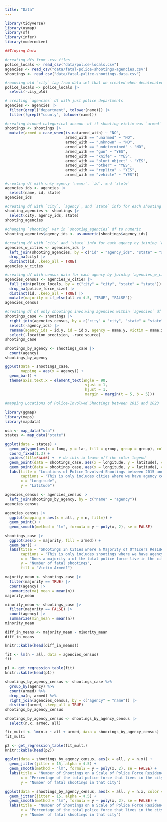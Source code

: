 ```yaml
---
title: "Data"
---
```


```r
library(tidyverse)
library(usmap)
library(sf)
library(infer)
library(moderndive)
```


```r

##Tidying Data

#creating dfs from .csv files
police_locals <- read_csv("data/police-locals.csv")
agencies <- read_csv("data/fatal-police-shootings-agencies.csv")
shootings <- read_csv("data/fatal-police-shootings-data.csv")

#removing old `city` tag from data set that we created when decatenated the city names
police_locals <- police_locals |>
  select(-city_old)

# creating `agencies` df with just police departments
agencies <- agencies |>
  filter(grepl("department", tolower(name))) |>
  filter(!grepl("county", tolower(name)))

#creating binned categorical account of if shooting victim was `armed`
shootings <- shootings |>
  mutate(armed = case_when(is.na(armed_with) ~ "NO",
                           armed_with == "unarmed" ~ "NO",
                           armed_with == "unknown" ~ "NO",
                           armed_with == "undetermined" ~ "NO",
                           armed_with == "gun" ~ "YES",
                           armed_with == "knife" ~ "YES",
                           armed_with == "blunt_object" ~ "YES",
                           armed_with == "other" ~ "YES",
                           armed_with == "replica" ~ "YES",
                           armed_with == "vehicle" ~ "YES"))

#creating df with only agency `names`, `id`, and `state`
agencies_ids <- agencies |>
  select(name, id, state)
agencies_ids

#creating df with `city`, `agency`, and `state` info for each shooting
shooting_agencies <- shootings |>
  select(city, agency_ids, state)
shooting_agencies

#changing `shooting` var in `shooting_agencies` df to numeric
shooting_agencies$agency_ids <- as.numeric(shootings$agency_ids)

#creating df with `city` and `state` info for each agency by joining `agencies_ids` and `shooting_agencies`
agencies_w_cities <- agencies_ids |>
  left_join(shooting_agencies, by = c("id" = "agency_ids", "state" = "state")) |>
  drop_na(city) |>
  distinct(id, .keep_all = TRUE)
agencies_w_cities

#creating df with census data for each agency by joining `agencies_w_cities` and `police_locals`
agencies_census <- agencies_w_cities |>
  full_join(police_locals, by = c("city" = "city", "state" = "state")) |>
  drop_na(police_force_size) |>
  distinct(id, .keep_all = TRUE) |>
  mutate(majority = if_else(all >= 0.5, "TRUE", "FALSE"))
agencies_census

#creating df of only shootings involving agencies within `agencies` df
shootings_case <- shootings |>
  right_join(agencies_census, by = c("city" = "city", "state" = "state")) |>
  select(-agency_ids) |>
  rename(agency_ids = id.y, id = id.x, agency = name.y, victim = name.x) |>
  select(-location_precision, -race_source)
shootings_case

```

```r

shootings_by_agency <- shootings_case |>
  count(agency)
shootings_by_agency

ggplot(data = shootings_case,
       mapping = aes(x = agency)) +
  geom_bar() +
  theme(axis.text.x = element_text(angle = 90,
                                    vjust = 1,
                                    hjust = 1,
                                    margin = margin(t = 5, b = 5)))


```
```r

#mapping Locations of Police-Involved Shootings between 2015 and 2023

library(ggmap)
library(maps)
library(mapdata)

usa <- map_data("usa")
states <- map_data("state")

ggplot(data = states) + 
  geom_polygon(aes(x = long, y = lat, fill = group, group = group), color = "white") + 
  coord_fixed(1.3) +
  guides(fill=FALSE) +  # do this to leave off the color legend
  geom_point(data = shootings_case, aes(x = longitude, y = latitude), color = "black", size = .2) +
  geom_point(data = shootings_case, aes(x = longitude, y = latitude), color = "red", size = .1) +
  labs(title = "Locations of Police-Involved Shootings between 2015 and 2023",
       captions = "This is only includes cities where we have agency census data.",
       x = "Longitude",
       y = "Latitude")

```

```r

agencies_census <- agencies_census |>
  left_join(shootings_by_agency, by = c("name" = "agency"))
agencies_census

agencies_census |>
  ggplot(mapping = aes(x = all, y = n, fill=)) +
  geom_point() +
  geom_smooth(method = "lm", formula = y ~ poly(x, 2), se = FALSE)

shootings_case |>
  ggplot(aes(x = majority, fill = armed)) +
  geom_bar() + 
  labs(title = "Shootings in Cities where a Majority of Officers Reside",
       captions = "This is only includes shootings where we have agency census data.",
       x = "Does a majority a of the total police force live in the city?",
       y = "Number of fatal shootings",
       fill = "Victim Armed?")

majority_mean <- shootings_case |>
  filter(majority == TRUE) |>
  count(agency) |>
  summarize(maj_mean = mean(n))
majority_mean

minority_mean <- shootings_case |>
  filter(majority == FALSE) |>
  count(agency) |>
  summarize(min_mean = mean(n))
minority_mean

diff_in_means <- majority_mean - minority_mean
diff_in_means

knitr::kable(head(diff_in_means))


```


```r

fit <- lm(n ~ all, data = agencies_census)
fit

p1 <- get_regression_table(fit)
knitr::kable(head(p1))

shootings_by_agency_census <- shootings_case %>%
  group_by(agency) %>%
  count(armed) %>%
  drop_na(n, armed) %>%
  right_join(agencies_census, by = c("agency" = "name")) |>
  distinct(armed, .keep_all = TRUE)
shootings_by_agency_census

shootings_by_agency_census <- shootings_by_agency_census |>
  select(n.x, armed, all) 

fit_multi <- lm(n.x ~ all + armed, data = shootings_by_agency_census)
fit_multi

p2 <- get_regression_table(fit_multi)
knitr::kable(head(p2))

ggplot(data = shootings_by_agency_census, aes(x = all, y = n.x)) +
  geom_jitter(jitter = 15, alpha = 0.5) +
  geom_smooth(method = "lm", formula = y ~ poly(x, 2), se = FALSE) +
  labs(title = "Number of Shootings on a Scale of Police Force Residency",
       x = "Percentage of the total police force that lives in the city",
       y = "Number of fatal shootings in that city")

ggplot(data = shootings_by_agency_census, aes(x = all, y = n.x, color = armed)) +
  geom_jitter(jitter = 15, alpha = 0.5) +
  geom_smooth(method = "lm", formula = y ~ poly(x, 2), se = FALSE) +
  labs(title = "Number of Shootings on a Scale of Police Force Residency",
       x = "Percentage of the total police force that lives in the city",
       y = "Number of fatal shootings in that city")



```

